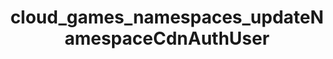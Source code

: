 ---
title: "cloud_games_namespaces_updateNamespaceCdnAuthUser"
openapi: "POST /games/{game_id}/namespaces/{namespace_id}/auth-user"
---
